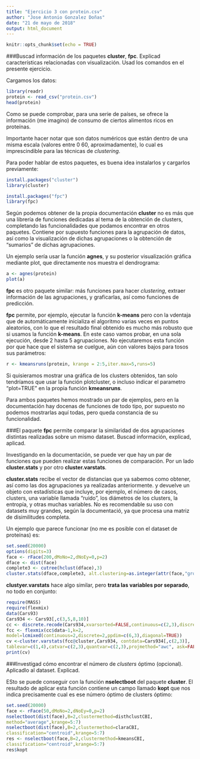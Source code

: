 ```yaml
---
title: "Ejercicio 3 con protein.csv"
author: "Jose Antonio Gonzalez Doñas"
date: "21 de mayo de 2018"
output: html_document
---
```


```r
knitr::opts_chunk$set(echo = TRUE)
```

###Buscad información de los paquetes **cluster**, **fpc**. Explicad características relacionadas con visualización. Usad los comandos en el presente ejercicio.

Cargamos los datos:

```r
library(readr)
protein <- read_csv("protein.csv")
head(protein)
```

Como se puede comprobar, para una serie de países, se ofrece la información (me imagino) de consumo de ciertos alimentos ricos en proteínas.

Importante hacer notar que son datos numéricos que están dentro de una misma escala (valores entre 0 60, aproximadamente), lo cual es imprescindible para las técnicas de *clustering*.

Para poder hablar de estos paquetes, es buena idea instalarlos y cargarlos previamente:

```r
install.packages("cluster")
library(cluster)

install.packages("fpc")
library(fpc)
```

Según podemos obtener de la propia documentación **cluster** no es más que una librería de funciones dedicadas al tema de la obtención de clusters, completando las funcionalidades que podamos encontrar en otros paquetes. Contiene por supuesto funciones para la agrupación de datos, así como la visualización de dichas agrupaciones o la obtención de "sumarios" de dichas agrupaciones.

Un ejemplo sería usar la función **agnes**, y su posterior visualización gráfica mediante plot, que directamente nos muestra el dendrograma:

```r
a <- agnes(protein)
plot(a)
```


**fpc** es otro paquete similar: más funciones para hacer *clustering*, extraer información de las agrupaciones, y graficarlas, así como funciones de predicción.

**fpc** permite, por ejemplo, ejecutar la función **k-means** pero con la vdentaja que de automáticamente inicializa el algoritmo varias veces en puntos aleatorios, con lo que el resultado final obtenido es mucho más robusto que si usamos la función **k-means**. En este caso vamos probar, en una sola ejecución, desde 2 hasta 5 agrupaciones. No ejecutaremos esta función por que hace que el sistema se cuelgue, aún con valores bajos para tosos sus parámetros:

```r
r <- kmeansruns(protein, krange = 2:5,iter.max=5,runs=5)
```

Si quisieramos mostrar una gráfica de los clusters obtenidos, tan solo tendríamos que usar la función plotcluster, o incluso indicar el parametro "plot=TRUE" en la propia función **kmeansruns**.

Para ambos paquetes hemos mostrado un par de ejemplos, pero en la documentación hay docenas de funciones de todo tipo, por supuesto no podemos mostrarlas aquí todas, pero queda constancia de su funcionalidad.

###El paquete **fpc** permite comparar la similaridad de dos agrupaciones distintas realizadas sobre un mismo dataset. Buscad información, explicad, aplicad.

Investigando en la documentación, se puede ver que hay un par de funciones que pueden realizar estas funciones de comparación. Por un lado **cluster.stats** y por otro **cluster.varstats**. 

**cluster.stats** recibe el vector de distancias que ya sabemos como obtener, así como las dos agrupaciones ya realizadas anteriormente. y devuelve un objeto con estadísticas que incluye, por ejemplo, el número de casos, clusters, una variable llamada "ruido", los diámetros de los clusters, la entropía, y otras muchas variables. No es recomendable su uso con datasets muy grandes, según la documentació, ya que procesa una matriz de disimilitudes completa.


Un ejemplo que parece funcionar (no me es posible con el dataset de proteínas) es:

```r
set.seed(20000)
options(digits=3)
face <- rFace(200,dMoNo=2,dNoEy=0,p=2)
dface <- dist(face)
complete3 <- cutree(hclust(dface),3)
cluster.stats(dface,complete3, alt.clustering=as.integer(attr(face,"grouping")))
```

**clustyer.varstats** hace algo similar, pero **trata las variables por separado**, no todo en conjunto:

```r
require(MASS)
require(flexmix)
data(Cars93)
Cars934 <- Cars93[,c(3,5,8,10)]
cc <- discrete.recode(Cars934,xvarsorted=FALSE,continuous=c(2,3),discrete=c(1,4))
fcc <- flexmix(cc$data~1,k=2,
model=lcmixed(continuous=2,discrete=2,ppdim=c(6,3),diagonal=TRUE))
cv <-cluster.varstats(fcc@cluster,Cars934, contdata=Cars934[,c(2,3)],
tablevar=c(1,4),catvar=c(2,3),quantvar=c(2,3),projmethod="awc", ask=FALSE)
print(cv)
```


###Investigad cómo encontrar el número de *clusters* óptimo (opcional). Aplicadlo al dataset. Explicad.

ESto se puede conseguir con la función **nselectboot** del paquete **cluster**. El resultado de aplicar esta función contiene un campo llamado **kopt** que nos indica precisamente cual es ese número óptimo de clusters óptimo:

```r
set.seed(20000)
face <- rFace(50,dMoNo=2,dNoEy=0,p=2)
nselectboot(dist(face),B=2,clustermethod=disthclustCBI,
method="average",krange=5:7)
nselectboot(dist(face),B=2,clustermethod=claraCBI,
classification="centroid",krange=5:7)
res <- nselectboot(face,B=2,clustermethod=kmeansCBI,
classification="centroid",krange=5:7)
res$kopt
```

